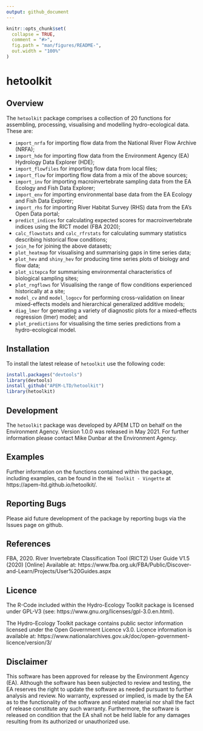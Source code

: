 ```yaml
---
output: github_document
---
```


<!-- README.md is generated from README.Rmd. Please edit that file -->

```r
knitr::opts_chunk$set(
  collapse = TRUE,
  comment = "#>",
  fig.path = "man/figures/README-",
  out.width = "100%"
)
```

# hetoolkit

<!-- badges: start -->
<!-- badges: end -->

## Overview 

The `hetoolkit` package comprises a collection of 20 functions for assembling, processing, visualising and modelling hydro-ecological data. These are:

* `import_nrfa` for importing flow data from the National River Flow Archive (NRFA);
* `import_hde` for importing flow data from the Environment Agency (EA) Hydrology Data Explorer (HDE);
* `import_flowfiles` for importing flow data from local files;
* `import_flow` for importing flow data from a mix of the above sources; 
* `import_inv` for importing macroinvertebrate sampling data from the EA Ecology and Fish Data Explorer;
* `import_env` for importing environmental base data from the EA Ecology and Fish Data Explorer;
* `import_rhs` for importing River Habitat Survey (RHS) data from the EA's Open Data portal;
* `predict_indices` for calculating expected scores for macroinvertebrate indices using the RICT model (FBA 2020);
* `calc_flowstats` and `calc_rfrstats` for calculating summary statistics describing historical flow conditions;
* `join_he` for joining the above datasets;
* `plot_heatmap` for visualising and summarising gaps in time series data;
* `plot_hev` and `shiny_hev` for producing time series plots of biology and flow data;
* `plot_sitepca` for summarising environmental characteristics of biological sampling sites;
* `plot_rngflows` for Visualising the range of flow conditions experienced historically at a site;
* `model_cv` and `model_logocv` for performing cross-validation on linear mixed-effects models and hierarchical generalized additive models;
* `diag_lmer` for generating a variety of diagnostic plots for a mixed-effects regression (lmer) model; and
* `plot_predictions` for visualising the time series predictions from a hydro-ecological model.

## Installation

To install the latest release of `hetoolkit` use the following code:

``` r
install.packages("devtools")
library(devtools)
install_github("APEM-LTD/hetoolkit")
library(hetoolkit)

```

## Development

The `hetoolkit` package was developed by APEM LTD on behalf on the Environment Agency. Version 1.0.0 was released in May 2021. For further information please contact Mike Dunbar at the Environment Agency.

## Examples

Further information on the functions contained within the package, including examples, can be found in the `HE Toolkit - Vingette` at https://apem-ltd.github.io/hetoolkit/.

## Reporting Bugs

Please aid future development of the package by reporting bugs via the Issues page on github.

## References

FBA, 2020. River Invertebrate Classification Tool (RICT2) User Guide V1.5 (2020) [Online] Available at: https://www.fba.org.uk/FBA/Public/Discover-and-Learn/Projects/User%20Guides.aspx

## Licence

The R-Code included within the Hydro-Ecology Toolkit package is licensed under GPL-V3 (see: https://www.gnu.org/licenses/gpl-3.0.en.html).

The Hydro-Ecology Toolkit package contains public sector information licensed under the Open Government Licence v3.0.  Licence information is available at: https://www.nationalarchives.gov.uk/doc/open-government-licence/version/3/ 

## Disclaimer

This software has been approved for release by the Environment Agency (EA). Although the software has been subjected to review and testing, the EA reserves the right to update the software as needed pursuant to further analysis and review. No warranty, expressed or implied, is made by the EA as to the functionality of the software and related material nor shall the fact of release constitute any such warranty. Furthermore, the software is released on condition that the EA shall not be held liable for any damages resulting from its authorized or unauthorized use.

